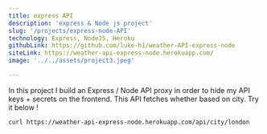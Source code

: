 ```yaml
---
title: express API 
description: 'express & Node js project' 
slug: '/projects/express-node-API'
technology: Express, NodeJS, Heroku
githubLink: https://github.com/luke-h1/weather-API-express-node
siteLink: https://weather-api-express-node.herokuapp.com/
image: '../../assets/project3.jpeg' 

--- 
```



In this project I build an Express / Node API proxy in order to hide my API keys + secrets on the frontend. This API fetches whether based on city. Try it below ! 

```shell  
curl https://weather-api-express-node.herokuapp.com/api/city/london
```